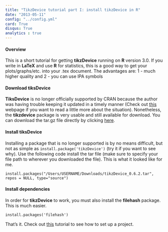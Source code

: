 ```yaml
---
title: "TikzDevice tutorial part I: install tikzDevice in R"
date: "2013-05-11"
config: "../config.yml"
card: True
disqus: True
analytics : true
---
```


#### Overview

This is a short tutorial for getting __tikzDevice__ running on __R__ version 3.0. If you write in __LaTeX__ and use __R__ for statistics, this is a good way to get your plots/graphs/etc. into your .tex document. The advantages are:
1 - much higher quality and
2 - you can use IPA symbols

#### Download tiksDevice

__TiksDevice__ is no longer officially supported by CRAN because the author was having trouble keeping it updated in a timely manner (Check out [this][why] webpage if you want to read a little more about the situation). Nonetheless, the __tikzdevice__ package is very usable and still available for download. You can download the tar.gz file directly by clicking [here][download].

#### Install tiksDevice

Installing a package that is no longer supported is by no means difficult, but not as simple as ```install.package('tikzDevice')``` (try it if you want to see why). Use the following code install the tar file (make sure to specify your file path to wherever you downloaded the file). This is what it looked like for me.

    install.packages("/Users/USERNAME/Downloads/tikzDevice_0.6.2.tar", repos = NULL, type="source")

#### Install dependencies

In order for __tikzDevice__ to work, you must also install the __filehash__ package. This is much easier.

    install.packages('filehash')

That's it. Check out [this][tikz-latex] tutorial to see how to set up a project.

[why]: http://cran.r-project.org/web/packages/tikzDevice/index.html
[download]: http://cran.r-project.org/src/contrib/Archive/tikzDevice/tikzDevice_0.6.2.tar.gz
[tikz-latex]: posts/2013-05-17_tikz_project/tikz_proj.html

